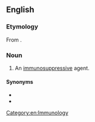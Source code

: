 ==English==

===Etymology===
From {{prefix|immuno|suppressor|lang=en}}.

===Noun===
{{en-noun}}

# {{lb|en|pharmacology}} An [[immunosuppressive]] agent.

====Synonyms====
* {{l|en|immunosuppressive}}
* {{l|en|immunosuppressant}}

[[Category:en:Immunology]]